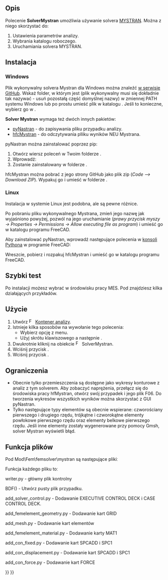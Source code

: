 <languages/>

{{Docnav
|[[FEM_SolverElmer/pl|Solver Elmer]]
|[[FEM_SolverZ88/pl|Solver Z88]]
|[[FEM_Workbench/pl|środowisko pracy MES]]
|IconL=FEM_SolverElmer.svg
|IconR=FEM_SolverZ88.svg
|IconC=Workbench_FEM.svg
}}

{{GuiCommand/pl
|Name=FEM SolverMystran
|Name/pl=MES: Solver Mystran
|MenuLocation=Rozwiąż → Solver Mystran
|Workbenches=[[FEM_Workbench/pl|MES]]
|Shortcut={{KEY|S}} {{KEY|M}}
|Version=0.20
|SeeAlso=[[FEM_tutorial/pl|Poradnik MES]]
}}

<span id="Description"></span>
==Opis==

Polecenie '''SolverMystran''' umożliwia używanie solvera [https://www.mystran.com MYSTRAN]. Można z niego skorzystać do:
# Ustawienia parametrów analizy.
# Wybrania katalogu roboczego.
# Uruchamiania solvera MYSTRAN.

<span id="Installation"></span>
==Instalacja==

=== Windows ===

Plik wykonywalny solvera Mystran dla Windows można znaleźć [https://github.com/MYSTRANsolver/MYSTRAN w serwisie GitHub]. Wskaż folder, w którym jest {{FileName|mystran.exe}} (plik wykonywalny musi się dokładnie tak nazywać - usuń pozostałą część domyślnej nazwy) w zmiennej PATH systemu Windows lub po prostu umieść plik w katalogu {{FileName|FreeCAD\bin}}. Jeśli to konieczne, wybierz go w {{MenuCommand|Preferencje → MES → Mystran}}.

'''Solver Mystran''' wymaga też dwóch innych pakietów:
* [https://github.com/SteveDoyle2/pyNastran pyNastran] - do zapisywania pliku przypadku analizy.
* [https://github.com/ceanwang/hfcMystran hfcMystran] - do odczytywania plliku wyników NEU Mystrana.

pyNastran można zainstalować poprzez pip:
# Otwórz wiersz poleceń w Twoim folderze {{FileName|FreeCAD\bin}}. 
# Wprowadź: {{Incode|python -m pip install pyNastran}}
# Zostanie zainstalowany w folderze {{FileName|FreeCAD\bin\lib\site-packages}}.

hfcMystran można pobrać z jego strony GitHub jako plik zip (''Code --> Download ZIP''). Wypakuj go i umieść w folderze {{FileName|FreeCAD\Mod}}.

=== Linux ===

Instalacja w systemie Linux jest podobna, ale są pewne różnice. 

Po pobraniu pliku wykonywalnego Mystrana, zmień jego nazwę jak wyjaśniono powyżej, pozwól na jego uruchamianie (''prawy przycisk myszy → Properties → Permissions → Allow executing file as program'') i umieść go w katalogu {{FileName|usr/bin}} programu FreeCAD. 

Aby zainstalować pyNastran, wprowadź następujące polecenia w [[Python_console/pl|konsoli Pythona]] w programie FreeCAD:

{{Code|code=
import subprocess
subprocess.run(['pip', 'install', 'pyNastran'])
}}

Wreszcie, pobierz i rozpakuj hfcMystran i umieść go w katalogu {{FileName|usr/Mod}} programu FreeCAD.

<span id="Quick_test"></span>
==Szybki test==

Po instalacji możesz wybrać {{MenuCommand|Narzędzia → Otwórz przykłady}} w środowisku pracy MES. Pod {{MenuCommand|Solver → Mystran}} znajdziesz kilka działających przykładów.

<span id="Usage"></span>
==Użycie==

# Utwórz [[Image:FEM_Analysis.svg|16px|link=FEM_Analysis]] [[FEM_Analysis/pl|Kontener analizy]].
# Istnieje kilka sposobów na wywołanie tego polecenia:
#* Wybierz opcję {{MenuCommand|Rozwiąż → [[Image:FEM_SolverMystran.svg|x16px]] Solver Mystran}} z menu.
#* Użyj skrótu klawiszowego {{KEY|S}} a następnie {{KEY|M}}.
# Dwukrotnie kliknij na obiekcie [[Image:FEM_SolverMystran.svg|x16px]] SolverMystran.
# Wciśnij przycisk {{Button|Zapisz}}.
# Wciśnij przycisk {{Button|Uruchom}}.

<span id="Limitations"></span>
==Ograniczenia==

* Obecnie tylko przemieszczenia są dostępne jako wykresy konturowe z analiz z tym solverem. Aby zobaczyć naprężenia, przełącz się do środowiska pracy hfMystran, otwórz swój przypadek i jego plik F06. Do tworzenia wykresów wszystkich wyników można skorzystać z GUI pyNastran.
* Tylko następujące typy elementów są obecnie wspierane: czworościany pierwszego i drugiego rzędu, trójkątne i czworokątne elementy powłokowe pierwszego rzędu oraz elementy belkowe pierwszego rzędu. Jeśli inne elementy zostały wygenerowane przy pomocy Gmsh, solver Mystran wyświetli błąd.

<span id="File_function"></span>
==Funkcja plików==

Pod Mod\Fem\femsolver\mystran są następujące plikiː

{{Code|code=
add_con_displacement.py
add_con_fixed.py
add_con_force.py
add_femelement_geometry.py
add_femelement_material.py
add_mesh.py
add_solver_control.py
writer.py
solver.py
tasks.py
}}

Funkcja każdego pliku toː

writer.py - główny plik kontrolny

{{Code|code=
model = BDF()
model = add_solver_control.add_solver_control(pynasf, model, self)
model = add_femelement_geometry.add_femelement_geometry(pynasf, model, self)
model = add_mesh.add_mesh(pynasf, model, self)
model = add_femelement_material.add_femelement_material(pynasf, model, self)
model = add_con_fixed.add_con_fixed(pynasf, model, self)
model = add_con_displacement.add_con_displacement(pynasf, model, self)
model = add_con_force.add_con_force(pynasf, model, self)
}}

BDF() - Utwórz pusty plik przypadku.

{{Code|code=
$pyNastran: version=msc
$pyNastran: punch=False
$pyNastran: encoding=utf-8
$pyNastran: nnodes=0
$pyNastran: nelements=0
ENDDATA
}}

add_solver_control.py - Dodawanie EXECUTIVE CONTROL DECK i CASE CONTROL DECK.

{{Code|code=
$EXECUTIVE CONTROL DECK
SOL 101
CEND
$CASE CONTROL DECK
ECHO = NONE
TITLE = pyNastran for generating solverinput for for Mystran
SUBCASE 1
    DISPLACEMENT(SORT1,REAL) = ALL
    LOAD = 1
    SPC = 1
    SPCFORCES(SORT1,REAL) = ALL
    STRESS(SORT1,REAL,VONMISES,BILIN) = ALL
    SUBTITLE = Default
BEGIN BULK
$PARAMS
PARAM       POST      -1
}}

add_femelement_geometry.py - Dodawanie kart GRID

add_mesh.py - Dodawanie kart elementów

add_femelement_material.py - Dodawanie karty MAT1

add_con_fixed.py - Dodawanie kart SPCADD i SPC1

add_con_displacement.py - Dodawanie kart SPCADD i SPC1

add_con_force.py - Dodawanie kart FORCE


{{Docnav
|[[FEM_SolverElmer/pl|Solver Elmer]]
|[[FEM_SolverZ88/pl|Solver Z88]]
|[[FEM_Workbench/pl|środowisko pracy MES]]
|IconL=FEM_SolverElmer.svg
|IconR=FEM_SolverZ88.svg
|IconC=Workbench_FEM.svg
}}

{{FEM_Tools_navi{{#translation:}}}}
{{Userdocnavi{{#translation:}}}}